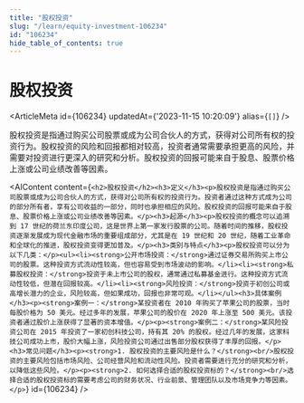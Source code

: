 ```yaml
---
title: "股权投资"
slug: "/learn/equity-investment-106234"
id: "106234"
hide_table_of_contents: true
---
```



# 股权投资

<ArticleMeta id={106234} updatedAt={'2023-11-15 10:20:09'} alias={`[]`} />
<div className='border-solid border-b border-t-0 my-4 border-[var(--ifm-color-gray-300)]' />

股权投资是指通过购买公司股票或成为公司合伙人的方式，获得对公司所有权的投资行为。股权投资的风险和回报都相对较高，投资者通常需要承担更高的风险，并需要对投资进行更深入的研究和分析。股权投资的回报可能来自于股息、股票价格上涨或公司业绩改善等因素。

<AIContent content={`<h2>股权投资</h2><h3>定义</h3><p>股权投资是指通过购买公司股票或成为公司合伙人的方式，获得对公司所有权的投资行为。投资者通过这种方式成为公司的部分所有者，享有公司收益的一部分，同时也承担相应的风险。股权投资的回报可能来自于股息、股票价格上涨或公司业绩改善等因素。</p><h3>起源</h3><p>股权投资的概念可以追溯到 17 世纪的荷兰东印度公司，这是世界上第一家发行股票的公司。随着时间的推移，股权投资逐渐发展成为现代金融市场的重要组成部分，尤其是在 19 世纪和 20 世纪，随着工业革命和全球化的推进，股权投资变得更加普及。</p><h3>类别与特点</h3><p>股权投资可以分为以下几类：</p><ul><li><strong>公开市场投资：</strong>通过证券交易所购买上市公司的股票。这种投资方式流动性较高，但也容易受到市场波动的影响。</li><li><strong>私募股权投资：</strong>投资于未上市公司的股权，通常通过私募基金进行。这种投资方式流动性较低，但潜在回报较高。</li><li><strong>风险投资：</strong>投资于初创公司或高增长潜力的企业，风险较高，但如果成功，回报也非常可观。</li></ul><h3>具体案例</h3><p><strong>案例一：</strong>某投资者在 2010 年购买了苹果公司的股票，当时每股价格为 50 美元。经过多年的发展，苹果公司的股价在 2020 年上涨至 500 美元。该投资者通过股价上涨获得了显著的资本增值。</p><p><strong>案例二：</strong>某风险投资公司在 2015 年投资了一家初创科技公司，持有其 20% 的股权。经过几年的发展，这家科技公司成功上市，股价大幅上涨，风险投资公司通过出售部分股权获得了丰厚的回报。</p><h3>常见问题</h3><p><strong>1. 股权投资的主要风险是什么？</strong><br/>股权投资的主要风险包括市场风险、公司经营风险和流动性风险。投资者需要进行充分的研究和分析，以降低这些风险。</p><p><strong>2. 如何选择合适的股权投资标的？</strong><br/>选择合适的股权投资标的需要考虑公司的财务状况、行业前景、管理团队以及市场竞争力等因素。</p>`} id={106234} />
